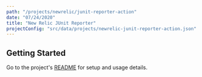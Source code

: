 ```yaml
---
path: "/projects/newrelic/junit-reporter-action"
date: "07/24/2020"
title: "New Relic JUnit Reporter"
projectConfig: "src/data/projects/newrelic-junit-reporter-action.json"
---
```


## Getting Started

Go to the project's [README](https://github.com/newrelic/junit-reporter-action) for setup and usage details.